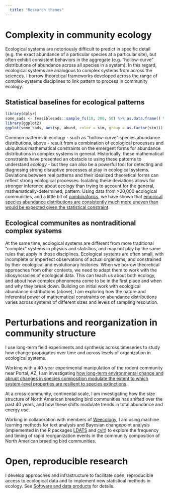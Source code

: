 ```yaml
---
  title: "Research themes"
---
```


# Complexity in community ecology

Ecological systems are notoriously difficult to predict in specific detail (e.g. the exact abundance of a particular species at a particular site), but often exhibit consistent behaviors in the aggregate (e.g. "hollow-curve" distributions of abundance across all species in a system). In this regard, ecological systems are analogous to complex systems from across the sciences. I borrow theoretical frameworks developed across the range of complex-systems disciplines to link pattern to process in community ecology.  

## Statistical baselines for ecological patterns

```r
library(dplyr)
some_sads <- feasiblesads::sample_fs(10, 200, 50) %>% as.data.frame() %>% mutate(sim = dplyr::row_number()) %>% tidyr::pivot_longer(-sim, names_to = "sp", values_to = "abund") %>% group_by(sim) %>% arrange(abund) %>% mutate(sp = row_number()) %>% ungroup()
library(ggplot2)
ggplot(some_sads, aes(sp, abund, color = sim, group = as.factor(sim))) + geom_line() + scale_color_viridis_c(option = "mako") + theme_minimal() + theme(legend.position = "none") + xlab("Rank")+ ylab("Abundance") + theme(panel.grid = element_blank())

```

Common patterns in ecology - such as "hollow-curve" species abundance distributions, above - result from a combination of ecological processes and ubiquitous mathematical constraints on the emergent forms for abundance distributions in complex systems in general. Historically, these mathematical constraints have presented an obstacle to using these patterns to understand *ecology* - but they can also be a powerful tool for detecting and diagnosing strong disruptive processes at play in ecological systems. Deviations between real patterns and their idealized theoretical forms can reflect strong ecological processes. Isolating these deviations allows for stronger inference about ecology than trying to account for the general, mathematically-determined, pattern. Using data from >20,000 ecological communities, and a little bit of [combinatorics](https://github.com/diazrenata/feasiblesads), we have shown that [empirical species abundance distributions are consistently much more uneven than would be expected given the statistical constraint](https://doi.org/10.1111/ele.13820). 

## Ecological communites as nontraditional complex systems

At the same time, ecological systems are different from more traditional "complex" systems in physics and statistics, and may not play by the same rules that apply in those disciplines. Ecological systems are often small, with incomplete or imperfect observations of actual organisms, and constrained by their ecological and evolutionary histories. When we borrow theoretical approaches from other contexts, we need to adapt them to work with the idiosyncracies of ecological data. This can teach us about both ecology, and about how complex phenomena come to be in the first place and when and why they break down. Building on initial work with ecological abundance distributions (above), I am exploring how the nature and inferential power of mathematical constraints on abundance distributions varies across systems of different sizes and levels of sampling resolution.


# Perturbations and reorganization in community structure

I use long-term field experiments and synthesis across timeseries to study how change propagates over time and across levels of organization in ecological systems. 

Working with a 40-year experimental manipulation of the rodent community near Portal, AZ, I am investigating [how long-term environmental change and abrupt changes in species composition modulate the extent to which system-level properties are resilient to species extinctions](https://doi.org/10.1101/2021.10.01.462799). 

At a cross-community, continental scale, I am investigating how the size structure of North American breeding bird communities has shifted over the past 40 years, and how these shifts modulate trends in total abundance and energy use.

Working in collaboration with members of [Weecology](https://www.weecology.org), I am using machine learning methods for text analysis and Bayesian changepoint analysis (implemented in the R packages [LDATS](https://weecology.github.io/LDATS/) and [cvlt](https://diazrenata.github.io/cvlt/)) to explore the frequency and timing of rapid reorganization events in the community composition of North American breeding bird communities. 

# Open, reproducible research

I develop approaches and infrastructure to facilitate open, reproducible access to ecological data and to implement new statistical methods in ecology. See [Software and data products](opensci.html) for details. 